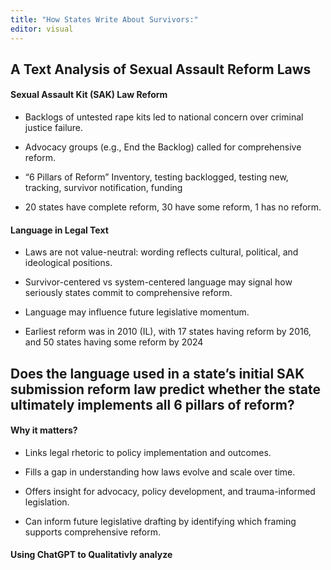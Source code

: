 ```yaml
---
title: "How States Write About Survivors:"
editor: visual
---
```


## A Text Analysis of Sexual Assault Reform Laws

#### Sexual Assault Kit (SAK) Law Reform

-   Backlogs of untested rape kits led to national concern over criminal justice failure.

-   Advocacy groups (e.g., End the Backlog) called for comprehensive reform.

-   "6 Pillars of Reform" Inventory, testing backlogged, testing new, tracking, survivor notification, funding

-   20 states have complete reform, 30 have some reform, 1 has no reform.

#### Language in Legal Text

-   Laws are not value-neutral: wording reflects cultural, political, and ideological positions.

-   Survivor-centered vs system-centered language may signal how seriously states commit to comprehensive reform.

-   Language may influence future legislative momentum.

-   Earliest reform was in 2010 (IL), with 17 states having reform by 2016, and 50 states having some reform by 2024

## **Does the language used in a state’s initial SAK submission reform law predict whether the state ultimately implements all 6 pillars of reform?**

#### Why it matters?

-   Links legal rhetoric to policy implementation and outcomes.

-   Fills a gap in understanding how laws evolve and scale over time.

-   Offers insight for advocacy, policy development, and trauma-informed legislation.

-   Can inform future legislative drafting by identifying which framing supports comprehensive reform.

#### Using ChatGPT to Qualitativly analyze
